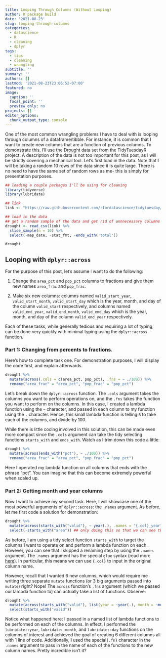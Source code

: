 ```yaml
---
title: Looping Through Columns (Without Looping)
author: R package build
date: '2021-08-23'
slug: looping-through-columns
categories:
  - datascience
  - R
  - cleaning
  - dplyr
tags:
  - tips
  - cleaning
  - wrangling
subtitle: ''
summary: ''
authors: []
lastmod: '2021-08-23T23:06:52-07:00'
featured: no
image:
  caption: ''
  focal_point: ''
  preview_only: no
projects: []
editor_options: 
  chunk_output_type: console
---
```


One of the most common wrangling problems I have to deal with is looping through columns of a dataframe/tibble. For instance, it is common that I want to create new columns that are a function of previous columns. To demonstrate this, I'll use the [Drought](https://github.com/rfordatascience/tidytuesday/blob/master/data/2021/2021-07-20/readme.md) data set from the TidyTuesdayR project. A description of the data is not too important for this post, as I will be strictly covering a mechanical tool. Let's first load in the data. Note that I will be taking a random 10 rows of the data since it is quite large. There is no need to have the same set of random rows as me- this is simply for presentation purposes.

```r
## loading a couple packages I'll be using for cleaning
library(tidyverse)
library(lubridate)

## link
link <- "https://raw.githubusercontent.com/rfordatascience/tidytuesday/master/data/2021/2021-07-20/drought.csv"

## load in the data
## get a random sample of the data and get rid of unnnecessary columns
drought <- read_csv(link) %>% 
  slice_sample(n = 10) %>% 
  select(-map_date, -stat_fmt, -ends_with('total')) 

drought
```

## Looping with `dplyr::across`

For the purpose of this post, let's assume I want to do the following: 

1. Change the `area_pct` and `pop_pct` columns to fractions and give them new names `area_frac` and `pop_frac`.

2. Make six new columns: columns named `valid_start_year`, `valid_start_month`, `valid_start_day` which is the year, month, and day of the column `valid_start` respectively, and columns named `valid_end_year`, `valid_end_month`, `valid_end_day` which is the year, month, and day of the column `valid_end_year` respectively. 

Each of these tasks, while generally tedious and requiring a lot of typing, can be done very quickly with minimal typing using the `dplyr::across` function.

### Part 1: Changing from percents to fractions.

Here's how to complete task one. For demonstration purposes, I will display the code first, and explain afterwards.

```r
drought %>% 
  mutate(across(.cols = c(area_pct, pop_pct), .fns = ~ ./100)) %>% 
  rename("area_frac" = "area_pct", "pop_frac" = "pop_pct") 
```

Let's break down the `dplyr::across` function. The `.cols` argument takes the columns you want to perform operations on, and the `.fns` takes the function you want to perform on the columns. In this case, I created a lambda function using the `~` character, and passed in each column to my function using the `.` character. Hence, this small lambda function is telling `R` to take each of the columns, and divide by 100. 

While there is little coding involved in this solution, this can be made even more compact since the `.cols` argument can take the tidy selecting functions `starts_with` and `ends_with`. Watch as I trim down this code a little:

```r
drought %>% 
  mutate(across(ends_with("pct"), ~ ./100)) %>% 
  rename("area_frac" = "area_pct", "pop_frac" = "pop_pct") 
```

Here I operated my lambda function on all columns that ends with the phrase "pct". You can imagine that this can become extremely powerful when scaled up.

### Part 2: Getting month and year columns

Now I want to achieve my second task. Here, I will showcase one of the most powerful arguments of `dplyr::across`: the `.names` argument. As before, let me first code a solution for demonstration:

```r
drought %>% 
  mutate(across(starts_with("valid"), ~ year(.), .names = "{.col}_year")) %>% 
  select(-starts_with("area")) ## only doing this so that we can see the output easier
```

As before, I am using a tidy select function `starts_with` to target the columns I want to operate on and perform a lambda function on each. However, you can see that I skipped a renaming step by using the `.names` argument. The `.names` argument has the special `glue` syntax (read more [here](https://github.com/tidyverse/glue)). In particular, this means we can use `{.col}` to input in the original column name. 

However, recall that I wanted 6 new columns, which would require me writing three separate `mutate` functions (or 3 big arguments passed into `mutate`) right? Nope! The `across` function's `.fns` argument (which we passed our lambda function to) can actually take a list of functions. Observe:

```r
drought %>% 
  mutate(across(starts_with("valid"), list(year = ~year(.), month = ~month(.), day = ~day(.)), .names = "{.col}_{.fn}")) %>% 
  select(starts_with("valid"))
```

Notice what happened here: I passed in a named list of lambda functions to be performed on each of the columns. In effect, I performed the `lubridate::year`, `lubridate::month`, and `lubridate::day` functions on the columns of interest and achieved the goal of creating 6 different columns all with 1 line of code. Additionally, I used the special`{.fn}` character in the `.names` argument to pass in the name of each of the functions to the new column names. Pretty incredible isn't it?



